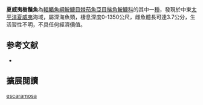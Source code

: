 {{Speciesbox
| name = 夏威夷樹鬚魚
| image = 
| image_width = 240px
| image_caption = 
| status = NE
| status_system = IUCN3.1
| genus = Linophryne
| species = escaramosa
| authority = [[Bertelsen|Bertelsen]], 1982
| synonyms = 
}}

'''夏威夷樹鬚魚'''為[[輻鰭魚綱|輻鰭魚綱]][[鮟鱇目|鮟鱇目]][[棘茄魚亞目|棘茄魚亞目]][[鬚角鮟鱇科|鬚角鮟鱇科]]的其中一[[種|種]]，發現於中東[[太平洋|太平洋]][[夏威夷|夏威夷]]海域，屬深海魚類，棲息深度0-1350公尺，雌魚體長可達3.7公分，生活習性不明，不具任何經濟價值。

== 参考文献 ==
{{refbegin}}
*{{FishBase_species|genus=Linophryne|species=escaramosa|year=2014|month=2}}
{{refend}}

== 擴展閱讀 ==
{{refbegin}}
{{wikispecies-inline|Linophryne escaramosa|夏威夷樹鬚魚}}
{{refend}}
{{Taxonbar|from=Q2917642}}

[[Category:樹鬚魚屬|escaramosa]]